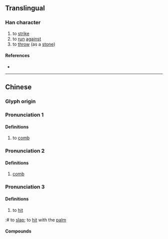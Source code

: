 {{character info}}
==Translingual==

===Han character===
{{Han char|rn=64|rad=手|as=04|sn=7|four=57082|canj=QNO|ids=⿰扌欠}}

# to [[strike]]
# to [[run]] [[against]]
# to [[throw]] (as a [[stone]])

====References====
* {{Han ref|kx=0419.140|dkj=11847|dj=0766.060|hdz=31842.010|uh=627B|ud=25211|bh=CAEE|bd=51950}}

----

==Chinese==
{{zh-forms}}

===Glyph origin===
{{Han etym}}

===Pronunciation 1===
{{zh-pron
|m=zhì
|c=zi3,zit3
|cat=
}}
====Definitions====
{{zh-hanzi}}
# to [[comb]]

===Pronunciation 2===
{{zh-pron
|m=zhì
|c=zat1
|cat=
}}

====Definitions====
{{zh-hanzi}}
# [[comb]]

===Pronunciation 3===
{{zh-pron
|m=kǎn
|c=kam2
|oc=y
|cat=
}}

====Definitions====
{{zh-hanzi}}
# to [[hit]]
:# {{lb|zh|Cantonese}} to [[slap]]; to [[hit]] with the [[palm]]

====Compounds====
{{zh-der|扻綿胎}}